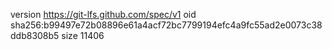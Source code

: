 version https://git-lfs.github.com/spec/v1
oid sha256:b99497e72b08896e61a4acf72bc7799194efc4a9fc55ad2e0073c38ddb8308b5
size 11406
